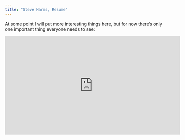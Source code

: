 ```yaml
---
title: "Steve Harms, Resume"
---
```


At some point I will put more interesting things here, but for now there's only one important thing everyone needs to see:

<iframe width="560" height="315" src="https://www.youtube.com/embed/CWnWwN1z_UM" frameborder="0" allow="accelerometer; autoplay; encrypted-media; gyroscope; picture-in-picture" allowfullscreen></iframe>